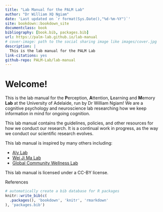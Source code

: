 ```yaml
--- 
title: "Lab Manual for the PALM Lab"
author: "Dr William XQ Ngiam"
date: 'Last updated on `r format(Sys.Date(),"%d-%m-%Y")`'
site: bookdown::bookdown_site
documentclass: book
bibliography: [book.bib, packages.bib]
url: https://palm-lab.github.io/lab-manual
# cover-image: path to the social sharing image like images/cover.jpg
description: |
  This is the lab manual for the PALM Lab
link-citations: yes
github-repo: PALM-Lab/lab-manual
---
```


# Welcome! {-}

This is the lab manual for the **P**erception, **A**ttention, **L**earning and **M**emory **Lab** at the University of Adelaide, run by Dr William Ngiam! We are a cognitive psychology and neuroscience lab researching how we keep information in mind for ongoing cognition.

This lab manual contains the guidelines, policies, and other resources for how we conduct our research. It is a continual work in progress, as the way we conduct our scientific research evolves.

This lab manual is inspired by many others including:

* [Aly Lab](https://github.com/alylab/labmanual/blob/master/aly-lab-manual.pdf)
* [Wei Ji Ma Lab](https://www.cns.nyu.edu/malab/lablife.html)
* [Global Community Wellness Lab](https://bookdown.org/jordandanielsnyder/LabManual/expectations-and-responsiblities.html)

This lab manual is licensed under a CC-BY license.

References

```r
# automatically create a bib database for R packages
knitr::write_bib(c(
  .packages(), 'bookdown', 'knitr', 'rmarkdown'
), 'packages.bib')
```

